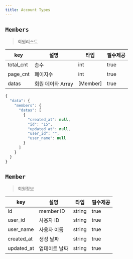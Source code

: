 ```yaml
---
title: Account Types
---
```



## `Members`
> 회원리스트 

| key | 설명 | 타입 | 필수제공 |
| -------- | -------- | -------- | -------- |
| total_cnt     | 총수     | int | true |
| page_cnt | 페이지수 | int | true |
| datas | 회원 데이타 Array | [<Link to="/type/account/#Member">Member</Link>] | true | 
```javascript
{
  "data": {
    "members": {
      "datas": [
        {
          "created_at": null,
          "id": "15",
          "updated_at": null,
          "user_id": "",
          "user_name": null
        }
      ]
    }
  }
}
```


## `Member`
> 회원정보 

| key | 설명 | 타입 | 필수제공 |
| -------- | -------- | -------- | -------- |
| id     | member ID    | string | true |
| user_id | 사용자 ID | string | true |
| user_name | 사용자 이름 | string | true | 
| created_at | 생성 날짜 | string | true
| updated_at | 업데이트 날짜 | string | true


